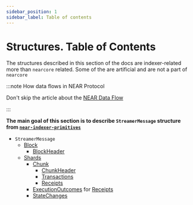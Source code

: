 ```yaml
---
sidebar_position: 1
sidebar_label: Table of contents
---
```


# Structures. Table of Contents

The structures described in this section of the docs are indexer-related more than `nearcore` related. Some of the are artificial and are not a part of `nearcore`

:::note How data flows in NEAR Protocol

Don't skip the article about the [NEAR Data Flow](https://docs.near.org/concepts/data-flow/near-data-flow)

:::

**The main goal of this section is to describe `StreamerMessage` structure from [`near-indexer-primitives`](https://crates.io/crates/near-indexer-primitives)**

- `StreamerMessage`
  - [Block](./block.mdx)
    - [BlockHeader](./block.mdx#blockheaderview)
  - [Shards](./shard.mdx)
    - [Chunk](./chunk.mdx)
      - [ChunkHeader](./chunk.mdx#chunkheaderview)
      - [Transactions](./transaction.mdx)
      - [Receipts](./receipt.mdx)
    - [ExecutionOutcomes](./execution_outcome.mdx) for [Receipts](./receipt.mdx)
    - [StateChanges](./state_change.mdx)
